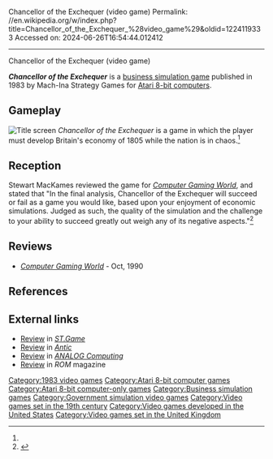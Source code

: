 Chancellor of the Exchequer (video game)
Permalink: //en.wikipedia.org/w/index.php?title=Chancellor_of_the_Exchequer_%28video_game%29&oldid=1224119333
Accessed on: 2024-06-26T16:54:44.012412



------
Chancellor of the Exchequer (video game)
{{short description|1983 video game}}

{{Infobox video game
| title = Chancellor of the Exchequer
| image = 
| caption = 
| released = 1983
| designer = 
| publisher = Mach-Ina Strategy Games
| developer = 
| platforms = [[Atari 8-bit]]
| genre = [[Business simulation game|Business simulation]]
}}

'''''Chancellor of the Exchequer''''' is a [[business simulation game]] published in 1983 by Mach-Ina Strategy Games for [[Atari 8-bit computers]].

==Gameplay==
[[Image:Chancellor_Of_The_Exchequer_Title_Screen.png|thumb|Title screen]]
''Chancellor of the Exchequer'' is a game in which the player must develop Britain's economy of 1805 while the nation is in chaos.<ref name="CGW16"/>

==Reception==
Stewart MacKames reviewed the game for ''[[Computer Gaming World]]'', and stated that "In the final analysis, Chancellor of the Exchequer will succeed or fail as a game you would like, based upon your enjoyment of economic simulations. Judged as such, the quality of the simulation and the challenge to your ability to succeed greatly out weigh any of its negative aspects."<ref name="CGW16">{{cite magazine |last=MacKames |first=Stewart |title=Chancellor of the Exchequer |magazine=Computer Gaming World |date=June 1984 |volume=1 |issue=16 |pages=28–29}}</ref>

==Reviews==
*''[[Computer Gaming World]]'' - Oct, 1990

==References==
{{reflist}}

==External links==
*[https://archive.org/details/Softline_1984_03_04/page/n51/mode/2up Review] in ''[[Softline (magazine)|ST.Game]]''
*[https://archive.org/details/1985-02-anticmagazine/page/n73/mode/2up Review] in ''[[Antic (magazine)|Antic]]''
*[https://archive.org/details/analog-computing-magazine-19/page/n65/mode/2up Review] in ''[[ANALOG Computing]]''
*[https://archive.org/details/ROM_Magazine_v1i5/page/n43/mode/2up Review] in ''ROM'' magazine

[[Category:1983 video games]]
[[Category:Atari 8-bit computer games]]
[[Category:Atari 8-bit computer-only games]]
[[Category:Business simulation games]]
[[Category:Government simulation video games]]
[[Category:Video games set in the 19th century]]
[[Category:Video games developed in the United States]]
[[Category:Video games set in the United Kingdom]]